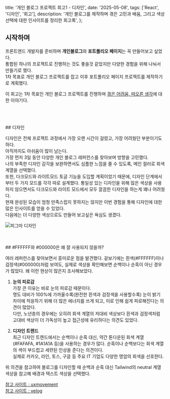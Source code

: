   title: '개인 블로그 프로젝트 회고1 - 디자인',
  date: '2025-05-08',
  tags: ['React', '디자인', '회고'],
  description:
    '개인 블로그를 제작하며 겪은 고민과 배움, 그리고 색상 선택에 대한 인사이트를 정리한 회고록',
};

## 시작하며

프론트엔드 개발자를 준비하며 **개인블로그**와 **포트폴리오 페이지**는 꼭 만들어보고 싶었다.  
통합된 하나의 프로젝트로 진행하는 것도 좋을것 같았지만 다양한 경험을 위해 나눠서 만들기로 했다.  
1차 목표로 개인 블로그 프로젝트를 잡고 이후 포트폴리오 페이지 프로젝트를 제작하기로 계획했다.

이 회고는 1차 목표인 개인 블로그 프로젝트를 진행하며 <u>겪은 어려움, 떠오른 생각</u>에 대한 이야기다.

<br />
<br />
<br />
## 디자인

디자인은 전체 프로젝트 과정에서 가장 오랜 시간이 걸렸고, 가장 어려웠던 부분이기도 하다.  
아직까지도 아쉬움이 많이 남는다.  
가장 먼저 3일 동안 다양한 개인 블로그 레퍼런스를 찾아보며 방향을 고민했다.  
나의 부족한 디자인 감각을 보완하면서도 심플한 느낌을 줄 수 있도록, 메인 컬러로 회색 계열을 선택했다.  
또한, 다크모드와 라이트모드 토글 기능을 도입할 계획이었기 때문에, 디자인 단계에서부터 두 가지 모드를 각각 따로 설계했다. 통일성 있는 디자인을 위해 많은 색상을 사용하지 않으면서도 다크모드와 라이트 모드에서 모두 깔끔한 디자인을 하는게 꽤나 어려웠다.  
현재 완성된 모습이 엄청 만족스럽지 못하지는 않지만 이번 경험을 통해 디자인에 대한 많은 인사이트를 얻을 수 있었다.  
다음에는 더 다양한 색상으로도 만들어 보고싶은 욕심도 생겼다.

![피그마 디자인](/postImage/FigmaAll0508.png)

<br />
<br />
## #FFFFFF와 #000000은 왜 잘 사용되지 않을까?

여러 레퍼런스를 찾아보면서 흥미로운 점을 발견했다.
겉보기에는 흰색(#FFFFFF)이나 검정색(#000000)처럼 보여도, 실제로 색상을 확인해보면 순백이나 순흑이 아닌 경우가 많았다. 왜 이런 현상이 많은지 조사해보았다.

1. **눈의 피로감**  
   가장 큰 이유는 바로 눈의 피로감 때문이다.  
   명도 대비가 100%에 가까울수록(완전한 흰색과 검정색을 사용할수록) 눈이 밝기 차이에 적응하기 위해 더 많은 에너지를 쓰게 되고, 이로 인해 쉽게 피로해진다는 의견이 많았다.  
   다만, 노년층의 경우에는 오히려 회색 계열의 저대비 색상보다
   흰색과 검정색처럼 고대비 색상이 더 가독성이 높고 접근성에 유리하다는 의견도 있었다.

2. **디자인 트렌드**  
   최근 디자인 트렌드에서는 순백이나 순흑 대신, 약간 톤다운된 회색 계열(#FAFAFA, #1A1A1A 등)을 사용하는 경우가 많다.
   순흑이나 순백보다는 회색 계열의 색이 부드럽고 세련된 인상을 준다는 의견이다.  
   실제로 카카오, 라인, 토스, 구글 등 주요 IT 기업도 다양한 명암의 회색을 선호한다.

위 의견을 참고하여 블로그를 디자인할 때 순백과 순흑 대신 Tailwind의 neutral 계열 색상을 참고해 배경과 텍스트 색상을 선택했다.

[참고 사이트 : uxmovement](https://uxmovement.com/content/why-you-should-never-use-pure-black-for-text-or-backgrounds/)  
[참고 사이트 : velog](https://velog.io/@woody_59/UXUI-%EC%99%9C-%EC%9B%B9-%EB%94%94%EC%9E%90%EC%9D%B4%EB%84%88%EB%93%A4%EC%9D%80-%EA%B2%80%EC%A0%95%EC%83%89-%EB%8C%80%EC%8B%A0-000000%EC%9D%84-%EC%82%AC%EC%9A%A9%ED%95%A0%EA%B9%8C)
